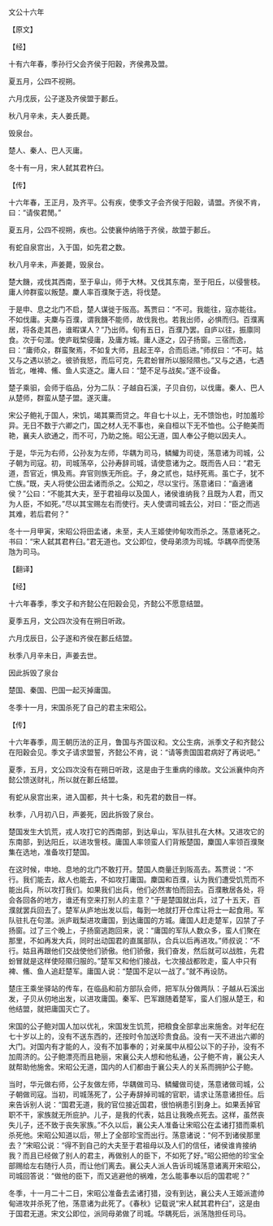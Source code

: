 

文公十六年

【原文】

【经】

十有六年春，季孙行父会齐侯于阳穀，齐侯弗及盟。

夏五月，公四不视朔。

六月戊辰，公子遂及齐侯盟于郪丘。

秋八月辛未，夫人姜氏薨。

毁泉台。

楚人、秦人、巴人灭庸。

冬十有一月，宋人弑其君杵臼。

【传】

十六年春，王正月，及齐平。公有疾，使季文子会齐侯于阳穀，请盟。齐侯不肯，曰：“请俟君閒。”

夏五月，公四不视朔，疾也。公使襄仲纳赂于齐侯，故盟于郪丘。

有蛇自泉宫出，入于国，如先君之数。

秋八月辛未，声姜薨，毁泉台。

楚大饑，戎伐其西南，至于阜山，师于大林。又伐其东南，至于阳丘，以侵訾枝。庸人帅群蛮以叛楚。麇人率百濮聚于选，将伐楚。

于是申、息之北门不启，楚人谋徙于阪高。蒍贾曰：“不可。我能往，寇亦能往。不如伐庸。夫麇与百濮，谓我饑不能师，故伐我也。若我出师，必惧而归。百濮离居，将各走其邑，谁暇谋人？”乃出师。旬有五日，百濮乃罢。自庐以往，振廪同食。次于句澨。使庐戢棃侵庸，及庸方城。庸人逐之，囚子扬窗。三宿而逸，曰：“庸师众，群蛮聚焉，不如复大师，且起王卒，合而后进。”师叔曰：“不可。姑又与之遇以骄之。彼骄我怒，而后可克，先君蚡冒所以服陉隰也。”又与之遇，七遇皆北，唯裨、鯈、鱼人实逐之。庸人曰：“楚不足与战矣。”遂不设备。

楚子乘驲，会师于临品，分为二队：子越自石溪，子贝自仞，以伐庸。秦人、巴人从楚师，群蛮从楚子盟。遂灭庸。

宋公子鲍礼于国人，宋饥，竭其粟而贷之。年自七十以上，无不馈饴也，时加羞珍异。无日不数于六卿之门，国之材人无不事也，亲自桓以下无不恤也。公子鲍美而艳，襄夫人欲通之，而不可，乃助之施。昭公无道，国人奉公子鲍以因夫人。

于是，华元为右师，公孙友为左师，华耦为司马，鳞鱹为司徒，荡意诸为司城，公子朝为司寇。初，司城荡卒，公孙寿辞司城，请使意诸为之。既而告人曰：“君无道，吾官近，惧及焉。弃官则族无所庇。子，身之贰也，姑纾死焉。虽亡子，犹不亡族。”既，夫人将使公田孟诸而杀之。公知之，尽以宝行。荡意诸曰：“盍適诸侯？”公曰：“不能其大夫，至于君祖母以及国人，诸侯谁纳我？且既为人君，而又为人臣，不如死。”尽以其宝赐左右而使行。夫人使谓司城去公，对曰：“臣之而逃其难，若后君何？”

冬十一月甲寅，宋昭公将田孟诸，未至，夫人王姬使帅甸攻而杀之。荡意诸死之。书曰：“宋人弑其君杵臼。”君无道也。文公即位，使母弟须为司城。华耦卒而使荡虺为司马。

【翻译】

【经】

十六年春季，季文子和齐懿公在阳穀会见，齐懿公不愿意结盟。

夏季五月，文公四次没有在朔日听政。

六月戊辰日，公子遂和齐侯在郪丘结盟。

秋季八月辛未日，声姜去世。

因此拆毁了泉台

楚国、秦国、巴国一起灭掉庸国。

冬季十一月，宋国杀死了自己的君主宋昭公。

【传】

十六年春季，周王朝历法的正月，鲁国与齐国议和。文公生病，派季文子和齐懿公在阳穀会见。季文子请求盟誓，齐懿公不肯，说：“请等贵国国君病好了再说吧。”

夏季，五月，文公四次没有在朔日听政，这是由于生重病的缘故。文公派襄仲向齐懿公馈送财礼，所以就在郪丘结盟。

有蛇从泉宫出来，进入国都，共十七条，和先君的数目一样。

秋季，八月初八日，声姜死，因此拆毁了泉台。

楚国发生大饥荒，戎人攻打它的西南部，到达阜山，军队驻扎在大林。又进攻它的东南部，到达阳丘，以进攻訾枝。庸国人率领蛮人们背叛楚国，麇国人率领百濮聚集在选地，准备攻打楚国。

在这时候，申地、息地的北门不敢打开。楚国人商量迁到阪高去。蒍贾说：“不行。我们能去，敌人也能去，不如攻打庸国。麇国和百濮，认为我们遭受饥荒而不能出兵，所以攻打我们。如果我们出兵，他们必然害怕而回去。百濮散居各处，将会各回各的地方，谁还有空来打别人的主意？”于是楚国就出兵，过了十五天，百濮就罢兵回去了。楚军从庐地出发以后，每到一地就打开仓库让将士一起食用。军队驻扎在句澨。派庐戢梨进攻庸国，到达庸国的方城。庸国人赶走楚军，囚禁了子扬窗。过了三个晚上，子扬窗逃跑回来，说：“庸国的军队人数众多，蛮人们聚在那里，不如再发大兵，同时出动国君的直属部队，合兵以后再进攻。”师叔说：“不行。姑且再跟他们交战使他们骄傲。他们骄傲，我们奋发，然后就可以战胜，先君蚡冒就是这样使陉隰归服的。”楚军又和他们接战，七次接战都败走，蛮人中只有裨、鯈、鱼人追赶楚军。庸国人说：“楚国不足以一战了。”就不再设防。

楚庄王乘坐驿站的传车，在临品和前方部队会师，把军队分做两队：子越从石溪出发，子贝从仞地出发，以进攻庸国。秦军、巴军跟随着楚军，蛮人们服从楚王，和他结盟，就把庸国灭亡了。

宋国的公子鲍对国人加以优礼，宋国发生饥荒，把粮食全部拿出来施舍。对年纪在七十岁以上的，没有不送东西的，还按时令加送珍贵食品。没有一天不进出六卿的大门。对国内有才能的人，没有不加事奉的；对亲属中从桓公以下的子孙，没有不加周济的。公子鲍漂亮而且艳丽，宋襄公夫人想和他私通，公子鲍不肯，襄公夫人就帮助他施舍。宋昭公无道，国内的人们都由于襄公夫人的关系而拥护公子鲍。

当时，华元做右师，公子友做左师，华耦做司马、鳞鱹做司徒，荡意诸做司城，公子朝做司寇。当初，司城荡死了，公子寿辞掉司城的官职，请求让荡意诸担任。后来告诉别人说：“国君无道，我的官位接近国君，很怕祸患引到身上。如果丢掉官职不干，家族就无所庇护。儿子，是我的代表，姑且让我晚点死去。这样，虽然丧失儿子，还不致于丧失家族。”不久以后，襄公夫人准备让宋昭公在孟诸打猎而乘机杀死他。宋昭公知道以后，带上了全部珍宝而出行。荡意诸说：“何不到诸侯那里去？”宋昭公说：“得不到自己的大夫至于君祖母以及人们的信任，诸侯谁肯接纳我？而且已经做了别人的君主，再做别人的臣下，不如死了好。”昭公把他的珍宝全部赐给左右随行人员，而让他们离去。襄公夫人派人告诉司城荡意诸离开宋昭公，司城回答说：“做他的臣下，而又逃避他的祸难，怎么能事奉以后的国君呢？”

冬季，十一月二十二日，宋昭公准备去孟诸打猎，没有到达，襄公夫人王姬派遣帅甸进攻并杀死了他，荡意诸为此死了。《春秋》记载说“宋人弑其君杵臼”，这是由于国君无道。宋文公即位，派同母弟做了司城。华耦死后，派荡虺担任司马。

